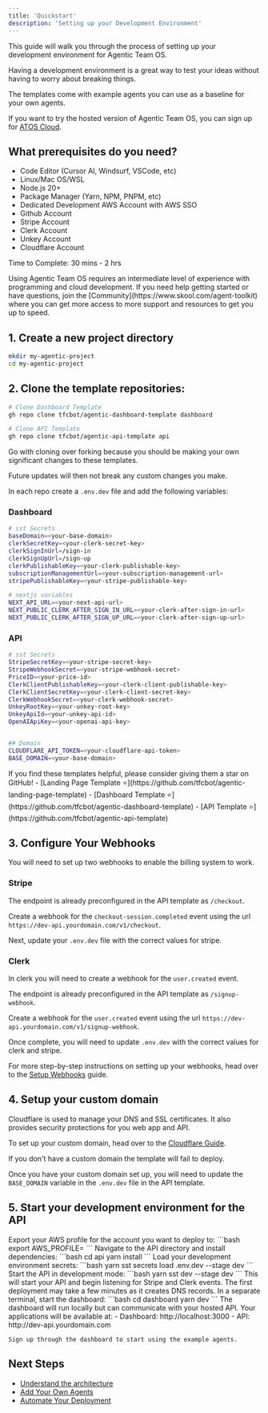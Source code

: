 ```yaml
---
title: 'Quickstart'
description: 'Setting up your Development Environment'
---
```


This guide will walk you through the process of setting up your development environment for Agentic Team OS.  

Having a development environment is a great way to test your ideas without having to worry about breaking things. 

The templates come with example agents you can use as a baseline for your own agents.

If you want to try the hosted version of Agentic Team OS, you can sign up for [ATOS Cloud](https://app.agenticteamos.com/signup).

## What prerequisites do you need? 

- Code Editor (Cursor AI, Windsurf, VSCode, etc)
- Linux/Mac OS/WSL
- Node.js 20+
- Package Manager (Yarn, NPM, PNPM, etc)
- Dedicated Development AWS Account with AWS SSO
- Github Account
- Stripe Account 
- Clerk Account 
- Unkey Account 
- Cloudflare Account


Time to Complete: 30 mins - 2 hrs


<Note>
  Using Agentic Team OS requires an intermediate level of experience with programming and cloud development. 
  If you need help getting started or have questions, join the [Community](https://www.skool.com/agent-toolkit) where you can get more access to more support and resources to get you up to speed.
</Note>


## 1. Create a new project directory

```bash
mkdir my-agentic-project
cd my-agentic-project
```

## 2. Clone the template repositories:

```bash
# Clone Dashboard Template
gh repo clone tfcbot/agentic-dashboard-template dashboard
```

```bash
# Clone API Template
gh repo clone tfcbot/agentic-api-template api
```
Go with cloning over forking because you should be making your own significant changes to these templates. 

Future updates will then not break any custom changes you make. 

In each repo create a `.env.dev` file and add the following variables:

### Dashboard
```bash
# sst Secrets
baseDomain=<your-base-domain>
clerkSecretKey=<your-clerk-secret-key>
clerkSignInUrl=/sign-in
clerkSignUpUrl=/sign-up
clerkPublishableKey=<your-clerk-publishable-key>
subscriptionManagementUrl=<your-subscription-management-url>
stripePublishableKey=<your-stripe-publishable-key>

# nextjs variables
NEXT_API_URL=<your-next-api-url>
NEXT_PUBLIC_CLERK_AFTER_SIGN_IN_URL=<your-clerk-after-sign-in-url>
NEXT_PUBLIC_CLERK_AFTER_SIGN_UP_URL=<your-clerk-after-sign-up-url>
```

### API
```bash
# sst Secrets
StripeSecretKey=<your-stripe-secret-key>
StripeWebhookSecret=<your-stripe-webhook-secret>
PriceID=<your-price-id>
ClerkClientPublishableKey=<your-clerk-client-publishable-key>
ClerkClientSecretKey=<your-clerk-client-secret-key>
ClerkWebhookSecret=<your-clerk-webhook-secret>
UnkeyRootKey=<your-unkey-root-key>
UnkeyApiId=<your-unkey-api-id>
OpenAIApiKey=<your-openai-api-key>


## Domain
CLOUDFLARE_API_TOKEN=<your-cloudflare-api-token>
BASE_DOMAIN=<your-base-domain>
```


<Note>
  If you find these templates helpful, please consider giving them a star on GitHub!
  - [Landing Page Template ⭐](https://github.com/tfcbot/agentic-landing-page-template)
  - [Dashboard Template ⭐](https://github.com/tfcbot/agentic-dashboard-template) 
  - [API Template ⭐](https://github.com/tfcbot/agentic-api-template)
</Note>


## 3. Configure Your Webhooks

You will need to set up two webhooks to enable the billing system to work. 

### Stripe

The endpoint is already preconfigured in the API template as `/checkout`. 

Create a webhook for the `checkout-session.completed` event using the url `https://dev-api.yourdomain.com/v1/checkout`. 

Next, update your `.env.dev` file with the correct values for stripe.


### Clerk

In clerk you will need to create a webhook for the `user.created` event. 

The endpoint is already preconfigured in the API template as `/signup-webhook`.

Create a webhook for the `user.created` event using the url `https://dev-api.yourdomain.com/v1/signup-webhook`.

Once complete, you will need to update `.env.dev` with the correct values for clerk and stripe. 

For more step-by-step instructions on setting up your webhooks, head over to the [Setup Webhooks](/self-hosting/guides/setup-webhooks) guide.


## 4. Setup your custom domain

Cloudflare is used to manage your DNS and SSL certificates. It also provides security protections for you web app and API.

To set up your custom domain, head over to the [Cloudflare Guide](/guides/add-custom-domain).

<Note>
  If you don't have a custom domain the template will fail to deploy. 
</Note>

Once you have your custom domain set up, you will need to update the `BASE_DOMAIN` variable in the `.env.dev` file in the API template.


## 5. Start your development environment for the API

<Steps>
  <Step title="Set AWS Profile">
    Export your AWS profile for the account you want to deploy to:
    ```bash
    export AWS_PROFILE=<your-aws-profile>
    ```
  </Step>

  <Step title="Install API Dependencies">
    Navigate to the API directory and install dependencies:
    ```bash
    cd api
    yarn install
    ```
  </Step>

  <Step title="Load Environment Secrets">
    Load your development environment secrets:
    ```bash
    yarn sst secrets load .env.dev --stage dev
    ```
  </Step>

  <Step title="Start Development API">
    Start the API in development mode:
    ```bash
    yarn sst dev --stage dev
    ```
    This will start your API and begin listening for Stripe and Clerk events. The first deployment may take a few minutes as it creates DNS records.
  </Step>

  <Step title="Start Dashboard">
    In a separate terminal, start the dashboard:
    ```bash
    cd dashboard
    yarn dev
    ```
    The dashboard will run locally but can communicate with your hosted API.
  </Step>

  <Step title="Access Your Applications">
    Your applications will be available at:
    - Dashboard: http://localhost:3000
    - API: http://dev-api.yourdomain.com

    Sign up through the dashboard to start using the example agents.
  </Step>
</Steps>

## Next Steps

- [Understand the architecture](/concepts/architecture)
- [Add Your Own Agents](/guides/adding-agents)
- [Automate Your Deployment](/guides/deployment)